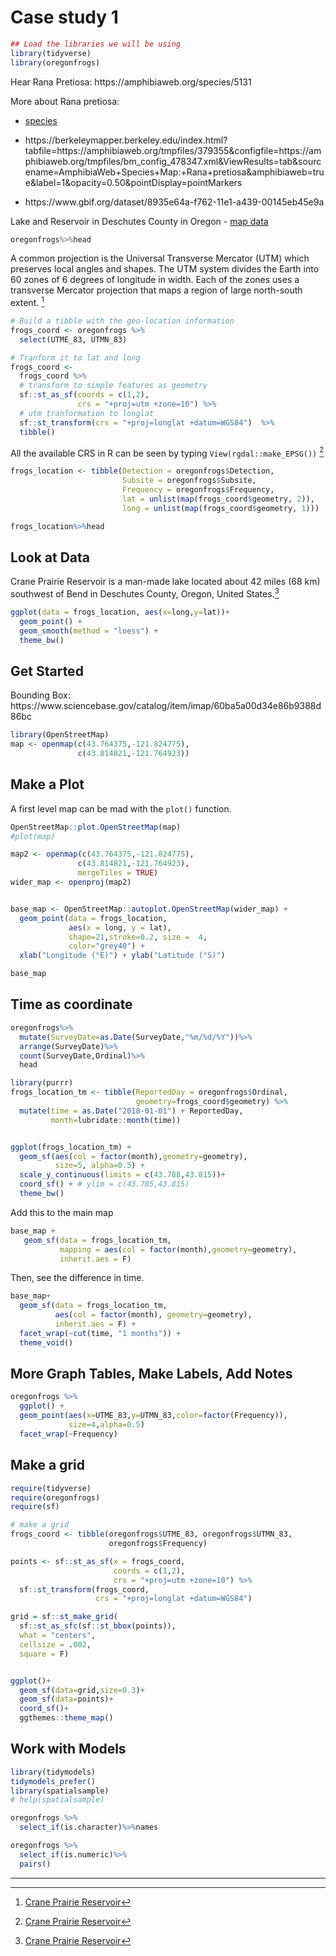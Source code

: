 # Case study 1


```r
## Load the libraries we will be using
library(tidyverse)
library(oregonfrogs)
```

Hear Rana Pretiosa: https://amphibiaweb.org/species/5131

More about Rana pretiosa:

- [species](https://www.gbif.org/species/2426776)
- https://berkeleymapper.berkeley.edu/index.html?tabfile=https://amphibiaweb.org/tmpfiles/379355&configfile=https://amphibiaweb.org/tmpfiles/bm_config_478347.xml&ViewResults=tab&sourcename=AmphibiaWeb+Species+Map:+Rana+pretiosa&amphibiaweb=true&label=1&opacity=0.50&pointDisplay=pointMarkers

- https://www.gbif.org/dataset/8935e64a-f762-11e1-a439-00145eb45e9a

Lake and Reservoir in Deschutes County in Oregon
- [map data](https://data.deschutes.org/datasets/deschutes::lakes-and-reservoirs-1/explore)


```r
oregonfrogs%>%head
```

A common projection is the Universal Transverse Mercator (UTM) which preserves local angles and shapes. The UTM system divides the Earth into 60 zones of 6 degrees of longitude in width. Each of the zones uses a transverse Mercator projection that maps a region of large north-south extent. [^1]

[^1]: [Geospatial Health Data: Modeling and Visualization with R-INLA and Shiny](https://www.paulamoraga.com/book-geospatial/sec-spatialdataandCRS.html)


```r
# Build a tibble with the geo-location information
frogs_coord <- oregonfrogs %>%
  select(UTME_83, UTMN_83)

# Tranform it to lat and long
frogs_coord <- 
  frogs_coord %>% 
  # transform to simple features as geometry
  sf::st_as_sf(coords = c(1,2), 
               crs = "+proj=utm +zone=10") %>%
  # utm tranformation to longlat
  sf::st_transform(crs = "+proj=longlat +datum=WGS84")  %>%
  tibble()
```

All the available CRS in R can be seen by typing `View(rgdal::make_EPSG())` [^1]

[^1]: [book geospatial](https://www.paulamoraga.com/book-geospatial/sec-spatialdataandCRS.html)


```r
frogs_location <- tibble(Detection = oregonfrogs$Detection,
                         Subsite = oregonfrogs$Subsite,
                         Frequency = oregonfrogs$Frequency,
                         lat = unlist(map(frogs_coord$geometry, 2)),
                         long = unlist(map(frogs_coord$geometry, 1)))

frogs_location%>%head
```



## Look at Data

Crane Prairie Reservoir is a man-made lake located about 42 miles (68 km) southwest of Bend in Deschutes County, Oregon, United States.[^1]

[^1]: [Crane Prairie Reservoir](https://en.wikipedia.org/wiki/Crane_Prairie_Reservoir)

```r
ggplot(data = frogs_location, aes(x=long,y=lat))+
  geom_point() +
  geom_smooth(method = "loess") +
  theme_bw()
```


## Get Started

Bounding Box: https://www.sciencebase.gov/catalog/item/imap/60ba5a00d34e86b9388d86bc


```r
library(OpenStreetMap)
map <- openmap(c(43.764375,-121.824775),
               c(43.814821,-121.764923))
```



## Make a Plot

A first level map can be mad with the `plot()` function.

```r
OpenStreetMap::plot.OpenStreetMap(map)
#plot(map)
```



```r
map2 <- openmap(c(43.764375,-121.824775),
               c(43.814821,-121.764923),
               mergeTiles = TRUE)
wider_map <- openproj(map2)


base_map <- OpenStreetMap::autoplot.OpenStreetMap(wider_map) + 
  geom_point(data = frogs_location,
             aes(x = long, y = lat), 
             shape=21,stroke=0.2, size =  4,
             color="grey40") +
  xlab("Longitude (°E)") + ylab("Latitude (°S)")

base_map
```


## Time as coordinate

```r
oregonfrogs%>%
  mutate(SurveyDate=as.Date(SurveyDate,"%m/%d/%Y"))%>%
  arrange(SurveyDate)%>%
  count(SurveyDate,Ordinal)%>%
  head
```


```r
library(purrr)
frogs_location_tm <- tibble(ReportedDay = oregonfrogs$Ordinal,
                            geometry=frogs_coord$geometry) %>%
  mutate(time = as.Date("2018-01-01") + ReportedDay,
         month=lubridate::month(time))


ggplot(frogs_location_tm) + 
  geom_sf(aes(col = factor(month),geometry=geometry),
          size=5, alpha=0.5) +
  scale_y_continuous(limits = c(43.788,43.815))+
  coord_sf() + # ylim = c(43.785,43.815)
  theme_bw()
```

Add this to the main map

```r
base_map +
   geom_sf(data = frogs_location_tm,
           mapping = aes(col = factor(month),geometry=geometry),
           inherit.aes = F)
```


Then, see the difference in time.
```r
base_map+
  geom_sf(data = frogs_location_tm,
          aes(col = factor(month), geometry=geometry),
          inherit.aes = F) +
  facet_wrap(~cut(time, "1 months")) + 
  theme_void()
```



## More Graph Tables, Make Labels, Add Notes

```r
oregonfrogs %>%
  ggplot() +
  geom_point(aes(x=UTME_83,y=UTMN_83,color=factor(Frequency)),
             size=4,alpha=0.5)
  facet_wrap(~Frequency)
```

## Make a grid
```r
require(tidyverse)
require(oregonfrogs)
require(sf)

# make a grid
frogs_coord <- tibble(oregonfrogs$UTME_83, oregonfrogs$UTMN_83,
                      oregonfrogs$Frequency)

points <- sf::st_as_sf(x = frogs_coord, 
                       coords = c(1,2), 
                       crs = "+proj=utm +zone=10") %>%
  sf::st_transform(frogs_coord, 
                   crs = "+proj=longlat +datum=WGS84")  

grid = sf::st_make_grid(
  sf::st_as_sfc(sf::st_bbox(points)),
  what = "centers",
  cellsize = .002, 
  square = F)


ggplot()+
  geom_sf(data=grid,size=0.3)+
  geom_sf(data=points)+
  coord_sf()+
  ggthemes::theme_map()


```

## Work with Models

```r
library(tidymodels)
tidymodels_prefer()
library(spatialsample)
# help(spatialsample)
```


```r
oregonfrogs %>%
  select_if(is.character)%>%names
```

```r
oregonfrogs %>%
  select_if(is.numeric)%>%
  pairs()
```


---
